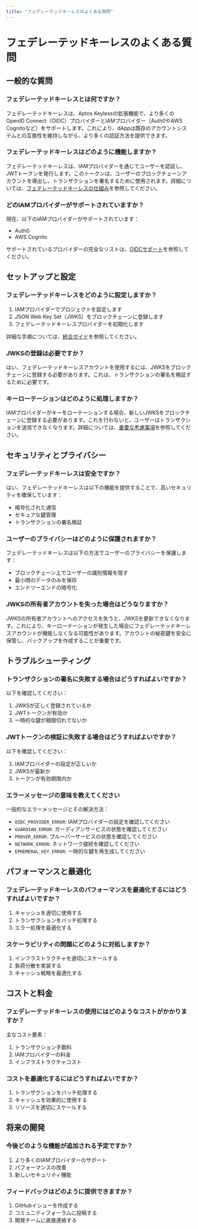 ```yaml
---
title: "フェデレーテッドキーレスのよくある質問"
---
```


# フェデレーテッドキーレスのよくある質問

## 一般的な質問

### フェデレーテッドキーレスとは何ですか？

フェデレーテッドキーレスは、Aptos Keylessの拡張機能で、より多くのOpenID Connect（OIDC）プロバイダーとIAMプロバイダー（Auth0やAWS Cognitoなど）をサポートします。これにより、dAppは既存のアカウントシステムとの互換性を維持しながら、より多くの認証方法を提供できます。

### フェデレーテッドキーレスはどのように機能しますか？

フェデレーテッドキーレスは、IAMプロバイダーを通じてユーザーを認証し、JWTトークンを発行します。このトークンは、ユーザーのブロックチェーンアカウントを導出し、トランザクションを署名するために使用されます。詳細については、[フェデレーテッドキーレスの仕組み](./how-federated-keyless-works)を参照してください。

### どのIAMプロバイダーがサポートされていますか？

現在、以下のIAMプロバイダーがサポートされています：
- Auth0
- AWS Cognito

サポートされているプロバイダーの完全なリストは、[OIDCサポート](../oidc-support)を参照してください。

## セットアップと設定

### フェデレーテッドキーレスをどのように設定しますか？

1. IAMプロバイダーでプロジェクトを設定します
2. JSON Web Key Set（JWKS）をブロックチェーンに登録します
3. フェデレーテッドキーレスプロバイダーを初期化します

詳細な手順については、[統合ガイド](./integration-guide)を参照してください。

### JWKSの登録は必要ですか？

はい、フェデレーテッドキーレスアカウントを使用するには、JWKSをブロックチェーンに登録する必要があります。これは、トランザクションの署名を検証するために必要です。

### キーローテーションはどのように処理しますか？

IAMプロバイダーがキーをローテーションする場合、新しいJWKSをブロックチェーンに登録する必要があります。これを行わないと、ユーザーはトランザクションを送信できなくなります。詳細については、[重要な考慮事項](./key-considerations)を参照してください。

## セキュリティとプライバシー

### フェデレーテッドキーレスは安全ですか？

はい、フェデレーテッドキーレスは以下の機能を提供することで、高いセキュリティを確保しています：
- 暗号化された通信
- セキュアな鍵管理
- トランザクションの署名検証

### ユーザーのプライバシーはどのように保護されますか？

フェデレーテッドキーレスは以下の方法でユーザーのプライバシーを保護します：
- ブロックチェーン上でユーザーの識別情報を隠す
- 最小限のデータのみを保存
- エンドツーエンドの暗号化

### JWKSの所有者アカウントを失った場合はどうなりますか？

JWKSの所有者アカウントへのアクセスを失うと、JWKSを更新できなくなります。これにより、キーローテーションが発生した場合にフェデレーテッドキーレスアカウントが機能しなくなる可能性があります。アカウントの秘密鍵を安全に保管し、バックアップを作成することが重要です。

## トラブルシューティング

### トランザクションの署名に失敗する場合はどうすればよいですか？

以下を確認してください：
1. JWKSが正しく登録されているか
2. JWTトークンが有効か
3. 一時的な鍵が期限切れでないか

### JWTトークンの検証に失敗する場合はどうすればよいですか？

以下を確認してください：
1. IAMプロバイダーの設定が正しいか
2. JWKSが最新か
3. トークンが有効期限内か

### エラーメッセージの意味を教えてください

一般的なエラーメッセージとその解決方法：

- `OIDC_PROVIDER_ERROR`: IAMプロバイダーの設定を確認してください
- `GUARDIAN_ERROR`: ガーディアンサービスの状態を確認してください
- `PROVER_ERROR`: プルーバーサービスの状態を確認してください
- `NETWORK_ERROR`: ネットワーク接続を確認してください
- `EPHEMERAL_KEY_ERROR`: 一時的な鍵を再生成してください

## パフォーマンスと最適化

### フェデレーテッドキーレスのパフォーマンスを最適化するにはどうすればよいですか？

1. キャッシュを適切に使用する
2. トランザクションをバッチ処理する
3. エラー処理を最適化する

### スケーラビリティの問題にどのように対処しますか？

1. インフラストラクチャを適切にスケールする
2. 負荷分散を実装する
3. キャッシュ戦略を最適化する

## コストと料金

### フェデレーテッドキーレスの使用にはどのようなコストがかかりますか？

主なコスト要素：
1. トランザクション手数料
2. IAMプロバイダーの料金
3. インフラストラクチャコスト

### コストを最適化するにはどうすればよいですか？

1. トランザクションをバッチ処理する
2. キャッシュを効果的に使用する
3. リソースを適切にスケールする

## 将来の開発

### 今後どのような機能が追加される予定ですか？

1. より多くのIAMプロバイダーのサポート
2. パフォーマンスの改善
3. 新しいセキュリティ機能

### フィードバックはどのように提供できますか？

1. GitHubイシューを作成する
2. コミュニティフォーラムに投稿する
3. 開発チームに直接連絡する 